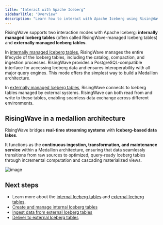 ```yaml
---
title: "Interact with Apache Iceberg"
sidebarTitle: "Overview"
description: "Learn how to interact with Apache Iceberg using RisingWave to unify real-time data processing and data lake storage. Explore how to create and manage Iceberg tables in RisingWave, and how to connect RisingWave to Iceberg tables managed by external systems."
---
```

RisingWave supports two interaction modes with Apache Iceberg: **internally managed Iceberg tables** (often called RisingWave-managed Iceberg tables) and **externally managed Iceberg tables**.

In [internally managed Iceberg tables](/iceberg/ov-internal), RisingWave manages the entire lifecycle of the Iceberg tables, including the catalog, compaction, and ingestion processes. RisingWave provides a PostgreSQL-compatible interface for accessing Iceberg data and ensures interoperability with all major query engines. This mode offers the simplest way to build a Medallion architecture.

In [externally managed Iceberg tables](/iceberg/ov-external), RisingWave connects to Iceberg tables managed by external systems. RisingWave can both read from and write to these tables, enabling seamless data exchange across different environments.

## RisingWave in a medallion architecture

RisingWave bridges **real-time streaming systems** with **Iceberg-based data lakes**.

It functions as the **continuous ingestion, transformation, and maintenance service** within a Medallion architecture, ensuring that data seamlessly transitions from raw sources to optimized, query-ready Iceberg tables through incremental computation and cascading materialized views.

![image](/iceberg/images/rw-lakehouse.png)

## Next steps

- Learn more about the [internal Iceberg tables](/iceberg/ov-internal) and [external Iceberg tables](/iceberg/ov-external).
- [Create and manage internal Iceberg tables](/iceberg/internal-iceberg-tables)
- [Ingest data from external Iceberg tables](/iceberg/ingest-from-iceberg)
- [Deliver to external Iceberg tables](/iceberg/deliver-to-iceberg)



